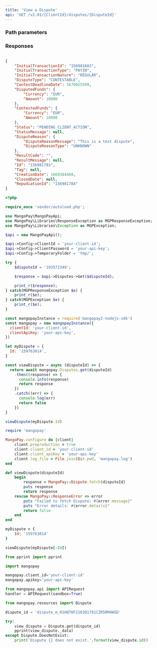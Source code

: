 ```yaml
---
title: 'View a Dispute'  
api: 'GET /v2.01/{ClientId}/disputes/{DisputeId}'  
---
```


  

### Path parameters  

<DisputeId />  

### Responses  

<AccordionGroup><Accordion title="200">  

<InitialTransactionIdResponse />  

<InitialTransactionTypeResponse />  

<InitialTransactionNatureResponse />  

<DisputeTypeResponse />  

<ContestDeadlineDateResponse />  

<DisputedFundsResponse />  

<ContestedFundsResponse />  

<Status3Response />  

<StatusMessageResponse />  

<DisputeReasonResponse />  

<ResultCode1Response />  

<ResultMessageResponse />  

<IdResponse />  

<Tag2Response />  

<CreationDateResponse />  

<ClosedDateResponse />  

<RepudiationIdResponse /></Accordion></AccordionGroup>  

<ResponseExample>  

```json 200  

{
    "InitialTransactionId": "156981683",
    "InitialTransactionType": "PAYIN",
    "InitialTransactionNature": "REGULAR",
    "DisputeType": "CONTESTABLE",
    "ContestDeadlineDate": 1670025599,
    "DisputedFunds": {
        "Currency": "EUR",
        "Amount": 10000
    },
    "ContestedFunds": {
        "Currency": "EUR",
        "Amount": 10000
    },
    "Status": "PENDING_CLIENT_ACTION",
    "StatusMessage": null,
    "DisputeReason": {
        "DisputeReasonMessage": "This is a test dispute",
        "DisputeReasonType": "UNKNOWN"
    },
    "ResultCode": "",
    "ResultMessage": null,
    "Id": "156981783",
    "Tag": null,
    "CreationDate": 1669384460,
    "ClosedDate": null,
    "RepudiationId": "156981784"
}  
 ```  

</ResponseExample>  

<RequestExample>  
  
```php PHP  
<?php 

require_once 'vendor/autoload.php';

use MangoPay\MangoPayApi;
use MangoPay\Libraries\ResponseException as MGPResponseException;
use MangoPay\Libraries\Exception as MGPException;

$api = new MangoPayApi();

$api->Config->ClientId = 'your-client-id';
$api->Config->ClientPassword = 'your-api-key';
$api->Config->TemporaryFolder = 'tmp/';

try {
    $disputeId = '193572349';

    $response = $api->Disputes->Get($disputeId);

    print_r($response);
} catch(MGPResponseException $e) {
    print_r($e);
} catch(MGPException $e) {
    print_r($e);
}  
```  

  
```javascript NodeJS  
const mangopayInstance = require('mangopay2-nodejs-sdk')
const mangopay = new mangopayInstance({
  clientId: 'your-client-id',
  clientApiKey: 'your-api-key',
})

let myDispute = {
  Id: '159763014',
}

const viewDispute = async (disputeId) => {
  return await mangopay.Disputes.get(disputeId)
    .then((response) => {
      console.info(response)
      return response
    })
    .catch((err) => {
      console.log(err)
      return false
    })
}

viewDispute(myDispute.Id)
```  

  
```ruby Ruby  
require 'mangopay'

MangoPay.configure do |client|
    client.preproduction = true
    client.client_id = 'your-client-id'
    client.client_apiKey = 'your-api-key'
    client.log_file = File.join(Dir.pwd, 'mangopay.log')
end

def viewDispute(disputeId)
    begin
        response = MangoPay::Dispute.fetch(disputeId)
        puts response
        return response
    rescue MangoPay::ResponseError => error
        puts "Failed to fetch Dispute: #{error.message}"
        puts "Error details: #{error.details}"
        return false
    end
end

myDispute = {
    Id: '159763014'
}

viewDispute(myDispute[:Id])  
```  

  
```python Python  
from pprint import pprint

import mangopay

mangopay.client_id='your-client-id'
mangopay.apikey='your-api-key'

from mangopay.api import APIRequest
handler = APIRequest(sandbox=True)

from mangopay.resources import Dispute

dispute_id = 'dispute_m_01HQT6F2162Q1791CZR5RM4WSD'

try:
    view_dispute = Dispute.get(dispute_id)
    pprint(view_dispute._data)
except Dispute.DoesNotExist:
    print('Dispute {} does not exist.'.format(view_dispute.id))  
```  

  
</RequestExample>